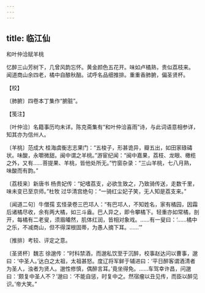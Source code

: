```yaml
---
---
---
```

title: 临江仙
---



和叶仲洽赋羊桃





忆醉三山芳树下，几曾风韵忘怀。黄金颜色五花开。味如卢橘熟，贵似荔枝来。　闻道商山余四老，橘中自酿秋醅。试呼名品细推排。重重香肺腑，偏圣贤杯。





【校】


〔肺腑〕四卷本丁集作“腑脏”。





【笺注】


〔叶仲洽〕名籍事历均未详。陈克斋集有“和叶仲洽喜雨”诗，与此词语意相参详，知其亦为信州人。

〔羊桃〕范成大 桂海虞衡志志果门：“五梭子，形甚诡异，瓣五出，如田家碌碡状。味酸，永嚼微甜。闽中谓之羊桃。”游宦纪闻：“闽中嘉果，荔枝、龙眼、橄榄之外，又有……菩提果、羊桃，皆他处所无。”竹窗杂录：“三山羊桃，七八月熟，味酸而有韵。”

〔荔枝来〕新唐书 杨贵妃传：“妃嗜荔支，必欲生致之，乃致骑传送，走数千里，味未变已至京师。”杜牧 过华清宫绝句：“一骑红尘妃子笑，无人知是荔支来。”

〔闻道二句〕牛僧孺 玄怪录卷三巴邛人：“有巴邛人，不知姓名，家有橘园，因霜后诸橘尽收，余有两大橘，如三斗盎。巴人异之，即令攀橘下。轻重亦如常橘，剖开，每橘有二老叟，须眉皤然，肌体红润，皆相对象戏。……有一叟曰：‘……橘中之乐，不减商山，但不得深根固蒂，为愚人摘下耳。……’”

〔推排〕考较、评定之意。

〔圣贤杯〕魏志 徐邈传：“时科禁酒，而邈私饮至于沉醉，校事赵达问以曹事，邈曰：‘中圣人。’达白之太祖，太祖甚怒。度辽将军鲜于辅进曰：‘平日醉客谓酒清者为圣人，浊者为贤人。邈性修慎，偶醉言耳。’竟坐得免。……车驾幸许昌，问邈曰：‘颇复中圣人不？’邈曰：‘不能自惩，时复中之。然宿瘤以丑见传，而臣以醉见识。’帝大笑。”